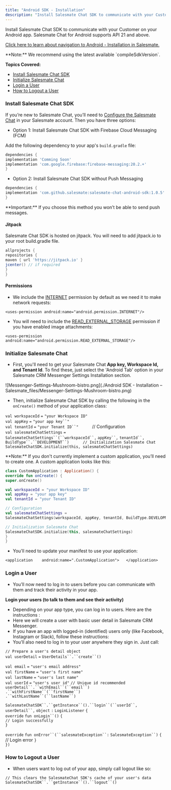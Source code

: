 ```yaml
---
title: "Android SDK - Installation"
description: "Install Salesmate Chat SDK to communicate with your Customer on your Android app. Salesmate Chat for Android supports API 21 and above...."
---
```


Install Salesmate Chat SDK to communicate with your Customer on your Android app. Salesmate Chat for Android supports API 21 and above.

[Click here to learn about navigation to Android - Installation in Salesmate.](https://support.salesmate.io/hc/en-us/articles/7972447855001)

<Note>
  **Note:** We recommend using the latest available `compileSdkVersion`.
</Note>

**Topics Covered:**

- [Install Salesmate Chat SDK](https://support.salesmate.io/hc/en-us/articles/9618350375193#h_01HWC8TF3CT7EW6N83S47CXQY4)
- [Initialize Salesmate Chat](https://support.salesmate.io/hc/en-us/articles/9618350375193#h_01HWC8TF3D4SG4M9AC8YH4EBD0)
- [Login a User](https://support.salesmate.io/hc/en-us/articles/9618350375193#h_01HWC8TF3DNFPEEMD26S1F6962)
- [How to Logout a User](https://support.salesmate.io/hc/en-us/articles/9618350375193#h_01HWC8TF3D81RMTJ8GC3PJSMHQ)

### Install Salesmate Chat SDK

If you’re new to Salesmate Chat, you’ll need to [Configure the Salesmate Chat](https://support.salesmate.io/hc/en-us/articles/360058369732) in your Salesmate account. Then you have three options:

- Option 1: Install Salesmate Chat SDK with Firebase Cloud Messaging (FCM)

Add the following dependency to your app's `build.gradle` file:

```gradle
dependencies {
implementation 'Comming Soon'
implementation 'com.google.firebase:firebase-messaging:20.2.+'
}
```

- Option 2: Install Salesmate Chat SDK without Push Messaging

```gradle
dependencies {
implementation 'com.github.salesmate:salesmate-chat-android-sdk:1.0.5'
}
```

<Note>
  **Important:** If you choose this method you won’t be able to send push
  messages.
</Note>

#### **Jitpack**

Salesmate Chat SDK is hosted on jitpack. You will need to add jitpack.io to your root build.gradle file.

```gradle
allprojects {
repositories {
maven { url 'https://jitpack.io' }
jcenter() // if required
}
}
```

#### **Permissions**

- We include the [INTERNET](http://developer.android.com/reference/android/Manifest.permission.html#INTERNET) permission by default as we need it to make network requests:

```
<uses-permission android:name="android.permission.INTERNET"/>
```

- You will need to include the [READ_EXTERNAL_STORAGE](http://developer.android.com/reference/android/Manifest.permission.html#READ_EXTERNAL_STORAGE) permission if you have enabled image attachments:

`<uses-permission android:name="android.permission.READ_EXTERNAL_STORAGE"/>`

### Initialize Salesmate Chat

- First, you'll need to get your Salesmate Chat **App key, Workspace Id, and Tenant Id**. To find these, just select the 'Android Tab' option in your Salesmate CRM Messenger Settings Installation section.

![Messenger-Settings-Mushroom-bistro.png](./Android SDK - Installation – Salesmate_files/Messenger-Settings-Mushroom-bistro.png)

- Then, initialize Salesmate Chat SDK by calling the following in the `onCreate()` method of your application class:

`val workspaceId` `=` `"your Workspace ID"`  
`val appKey` `=` ` "your app key``" `  
`val tenantId` `=` ` "your Tenant ID``"       `// Configuration  
`val salesmateChatSettings` `=`  
` SalesmateChatSettings``(``workspaceId``, ` ` appKey``, ` ` tenantId``, ` ` BuildType``.``DEVELOPMENT``)      // Initialization Salesmate Chat   SalesmateChatSDK.initialize(this, salesmateChatSettings) `

<Note>
  **Note:** If you don't currently implement a custom application, you’ll need
  to create one. A custom application looks like this:
</Note>

```kotlin
class CustomApplication : Application() {
override fun onCreate() {
super.onCreate()

val workspaceId = "your Workspace ID"
val appKey = "your app key"
val tenantId = "your Tenant ID"

// Configuration
val salesmateChatSettings =
SalesmateChatSettings(workspaceId, appKey, tenantId, BuildType.DEVELOPMENT)

// Initialization Salesmate Chat
SalesmateChatSDK.initialize(this, salesmateChatSettings)
}
}
```

- You’ll need to update your manifest to use your application:

` <application    android:name=".CustomApplication">   </application>    `

### Login a User

- You’ll now need to log in to users before you can communicate with them and track their activity in your app.

**Login your users (to talk to them and see their activity)**

- Depending on your app type, you can log in to users. Here are the instructions :
- Here we will create a user with basic user detail in Salesmate CRM Messenger.
- If you have an app with logged-in (identified) users only (like Facebook, Instagram or Slack), follow these instructions:
- You’ll also need to log in to your user anywhere they sign in. Just call:

`// Prepare a user's detail object`  
`val userDetail` `=` ` UserDetails``.``create``() `

`val email` `=` `"user's email address"`  
`val firstName` `=` `"user's first name"`  
`val lastName` `=` `"user's last name"`  
`val userId` `=` `"user's user id"` `// Unique id recommended`  
` userDetail``.``withEmail``(``email``) `  
` .``withFirstName``(``firstName``) `  
` .``withLastName``(``lastName``) `

` SalesmateChatSDK``.``getInstance``().``login``(``userId``, ` ` userDetail``, ` `object` `:` `LoginListener` `{`  
`override` ` fun onLogin``() ` `{`  
`// Login successfully`  
`}`

`override` ` fun onError``(``salesmateException``: ` ` SalesmateException``) ` `{`  
// Login error `}`  
`})`

### How to Logout a User

- When users want to log out of your app, simply call logout like so:

`// This clears the SalesmateChat SDK's cache of your user's data`  
` SalesmateChatSDK``.``getInstance``().``logout``() `
